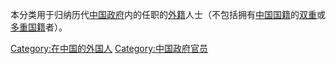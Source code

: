 本分类用于归纳历代[[中国政府|中国政府]]内的任职的[[外籍|外籍]]人士（不包括拥有[[中国国籍|中国国籍]]的[[双重国籍|双重]]或[[多重国籍|多重国籍]]者）。

[[Category:在中国的外国人|Category:在中国的外国人]]
[[Category:中国政府官员|Category:中国政府官员]]